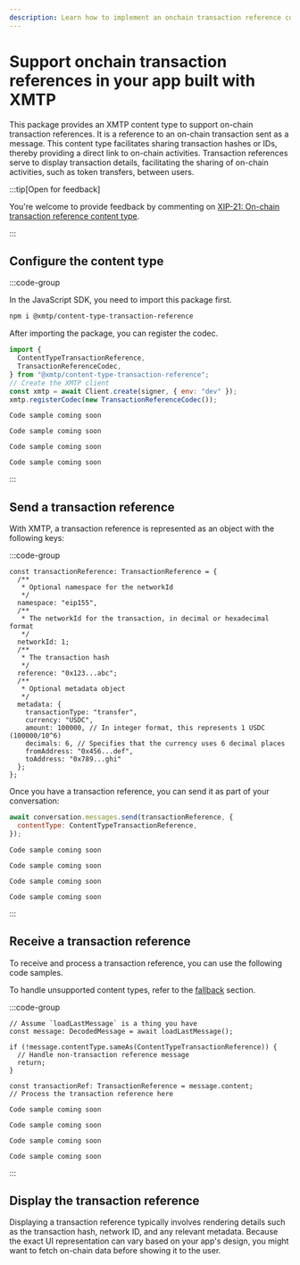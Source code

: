 ```yaml
---
description: Learn how to implement an onchain transaction reference content type
---
```


# Support onchain transaction references in your app built with XMTP

This package provides an XMTP content type to support on-chain transaction references. It is a reference to an on-chain transaction sent as a message. This content type facilitates sharing transaction hashes or IDs, thereby providing a direct link to on-chain activities. Transaction references serve to display transaction details, facilitating the sharing of on-chain activities, such as token transfers, between users.

:::tip[Open for feedback]

You're welcome to provide feedback by commenting on [XIP-21: On-chain transaction reference content type](https://community.xmtp.org/t/xip-21-on-chain-transaction-reference-content-type/532).

:::

## Configure the content type

:::code-group

<div data-title="JavaScript">
<p>In the JavaScript SDK, you need to import this package first.</p>

```bash [Bash]
npm i @xmtp/content-type-transaction-reference
```

<p>After importing the package, you can register the codec.</p>

```jsx [JavaScript]
import {
  ContentTypeTransactionReference,
  TransactionReferenceCodec,
} from "@xmtp/content-type-transaction-reference";
// Create the XMTP client
const xmtp = await Client.create(signer, { env: "dev" });
xmtp.registerCodec(new TransactionReferenceCodec());
```
</div>

```text [React]
Code sample coming soon
```

```text [Kotlin]
Code sample coming soon
```

```text [Swift]
Code sample coming soon
```

```text [React Native]
Code sample coming soon
```

:::

## Send a transaction reference

With XMTP, a transaction reference is represented as an object with the following keys:

:::code-group

<div data-title="JavaScript">

```tsx [JavaScript]
const transactionReference: TransactionReference = {
  /**
   * Optional namespace for the networkId
   */
  namespace: "eip155",
  /**
   * The networkId for the transaction, in decimal or hexadecimal format
   */
  networkId: 1;
  /**
   * The transaction hash
   */
  reference: "0x123...abc";
  /**
   * Optional metadata object
   */
  metadata: {
    transactionType: "transfer",
    currency: "USDC",
    amount: 100000, // In integer format, this represents 1 USDC (100000/10^6)
    decimals: 6, // Specifies that the currency uses 6 decimal places
    fromAddress: "0x456...def",
    toAddress: "0x789...ghi"
  };
};
```

<p>Once you have a transaction reference, you can send it as part of your conversation:</p>

```jsx [JavaScript]
await conversation.messages.send(transactionReference, {
  contentType: ContentTypeTransactionReference,
});
```
</div>

```text [React]
Code sample coming soon
```

```text [Kotlin]
Code sample coming soon
```

```text [Swift]
Code sample coming soon
```

```text [React Native]
Code sample coming soon
```

:::

## Receive a transaction reference

To receive and process a transaction reference, you can use the following code samples.

To handle unsupported content types, refer to the [fallback](/dms/messages#handle-an-unsupported-content-type-error) section.

:::code-group

```tsx [JavaScript]
// Assume `loadLastMessage` is a thing you have
const message: DecodedMessage = await loadLastMessage();

if (!message.contentType.sameAs(ContentTypeTransactionReference)) {
  // Handle non-transaction reference message
  return;
}

const transactionRef: TransactionReference = message.content;
// Process the transaction reference here
```

```text [React]
Code sample coming soon
```

```text [Kotlin]
Code sample coming soon
```

```text [Swift]
Code sample coming soon
```

```text [React Native]
Code sample coming soon
```

:::

## Display the transaction reference

Displaying a transaction reference typically involves rendering details such as the transaction hash, network ID, and any relevant metadata. Because the exact UI representation can vary based on your app's design, you might want to fetch on-chain data before showing it to the user.
